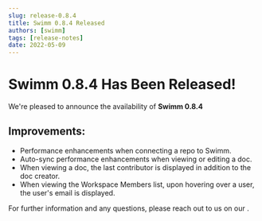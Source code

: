 ```yaml
---
slug: release-0.8.4
title: Swimm 0.8.4 Released
authors: [swimm] 
tags: [release-notes]
date: 2022-05-09
---
```


# Swimm 0.8.4 Has Been Released!

We're pleased to announce the availability of **Swimm 0.8.4**<SwimmMoji text="release"/>

<SwimmReleaseBlogPost version="0.8.4" />

<SwimmReleaseVideo version="0.8.4" />


## Improvements:
 - Performance enhancements when connecting a repo to Swimm.
 - Auto-sync performance enhancements when viewing or editing a doc.
 - When viewing a doc, the last contributor is displayed in addition to the doc creator.
 - When viewing the Workspace Members list, upon hovering over a user, the user's email is displayed.


For further information and any questions, please reach out to us on our <SwimmLink target="slack" />.

<SwimmReleaseTweet version="0.8.4" />
